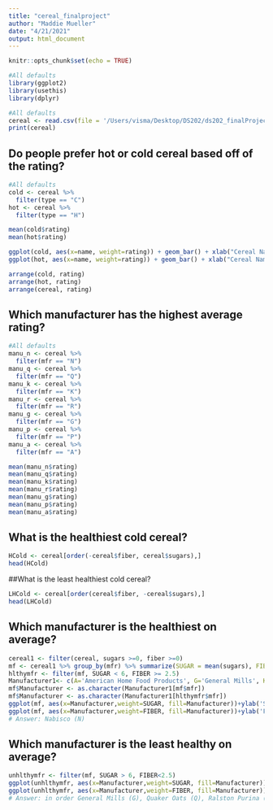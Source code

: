 ```yaml
---
title: "cereal_finalproject"
author: "Maddie Mueller"
date: "4/21/2021"
output: html_document
---
```


```r
knitr::opts_chunk$set(echo = TRUE)
```

```r
#All defaults
library(ggplot2)
library(usethis)
library(dplyr)
```

```r
#All defaults
cereal <- read.csv(file = '/Users/visma/Desktop/DS202/ds202_finalProject_Group9/cereal.csv')
print(cereal)
```

## Do people prefer hot or cold cereal based off of the rating?

```r
#All defaults
cold <- cereal %>%
  filter(type == "C")
hot <- cereal %>%
  filter(type == "H")

mean(cold$rating)
mean(hot$rating)

ggplot(cold, aes(x=name, weight=rating)) + geom_bar() + xlab("Cereal Name") + ylab("Rating") + ggtitle("Ratings of Cold Cereals") + theme(axis.text.x = element_text(angle = 90))
ggplot(hot, aes(x=name, weight=rating)) + geom_bar() + xlab("Cereal Name") + ylab("Rating") + ggtitle("Ratings of Hot Cereals") + theme(axis.text.x = element_text(angle = 90))

arrange(cold, rating)
arrange(hot, rating)
arrange(cereal, rating)
```

## Which manufacturer has the highest average rating?

```r
#All defaults
manu_n <- cereal %>%
  filter(mfr == "N")
manu_q <- cereal %>%
  filter(mfr == "Q")
manu_k <- cereal %>%
  filter(mfr == "K")
manu_r <- cereal %>%
  filter(mfr == "R")
manu_g <- cereal %>%
  filter(mfr == "G")
manu_p <- cereal %>%
  filter(mfr == "P")
manu_a <- cereal %>%
  filter(mfr == "A")

mean(manu_n$rating)
mean(manu_q$rating)
mean(manu_k$rating)
mean(manu_r$rating)
mean(manu_g$rating)
mean(manu_p$rating)
mean(manu_a$rating)
```


## What is the healthiest cold cereal?

```r
HCold <- cereal[order(-cereal$fiber, cereal$sugars),]
head(HCold)
```


##What is the least healthiest cold cereal?
```r
LHCold <- cereal[order(cereal$fiber, -cereal$sugars),]
head(LHCold)
```

## Which manufacturer is the healthiest on average?
```r
cereal1 <- filter(cereal, sugars >=0, fiber >=0)
mf <- cereal1 %>% group_by(mfr) %>% summarize(SUGAR = mean(sugars), FIBER = mean(fiber))
hlthymfr <- filter(mf, SUGAR < 6, FIBER >= 2.5)
Manufacturer1<- c(A='American Home Food Products', G='General Mills', K='Kelloggs', N='Nabisco',P='Post',Q='Quaker Oats', R='Ralston Purina')
mf$Manufacturer <- as.character(Manufacturer1[mf$mfr])
mf$Manufacturer <- as.character(Manufacturer1[hlthymfr$mfr])
ggplot(mf, aes(x=Manufacturer,weight=SUGAR, fill=Manufacturer))+ylab('Sugar (g)')+geom_bar()+theme(axis.text.x=element_text(angle=90,hjust=1))
ggplot(mf, aes(x=Manufacturer,weight=FIBER, fill=Manufacturer))+ylab('Fiber (g)')+geom_bar()+theme(axis.text.x=element_text(angle=90,hjust=1))
# Answer: Nabisco (N)
```

## Which manufacturer is the least healthy on average?
```r
unhlthymfr <- filter(mf, SUGAR > 6, FIBER<2.5)
ggplot(unhlthymfr, aes(x=Manufacturer,weight=SUGAR, fill=Manufacturer))+ylab('Sugar (g)')+geom_bar()+theme(axis.text.x=element_text(angle=90,hjust=1))
ggplot(unhlthymfr, aes(x=Manufacturer,weight=FIBER, fill=Manufacturer))+ylab('Fiber (g)')+geom_bar()+theme(axis.text.x=element_text(angle=90,hjust=1))
# Answer: in order General Mills (G), Quaker Oats (Q), Ralston Purina (R). General Mills has most sugar and slightly more fiber than the rest, which convinces me that it is the least healthy manufacturer.
```